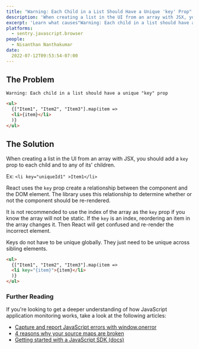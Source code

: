 ```yaml
---
title: "Warning: Each Child in a List Should Have a Unique 'key' Prop"
description: 'When creating a list in the UI from an array with JSX, you should add a key prop to each child and to any of its children.'
excerpt: 'Learn what causes"Warning: Each child in a list should have a unique ''key'' prop."'
platforms:
  - sentry.javascript.browser
people:
  - Nisanthan Nanthakumar
date:
  2022-07-12T09:53:54-07:00
---
```


## The Problem

```
Warning: Each child in a list should have a unique "key" prop
```

```html
<ul>
  {["Item1", "Item2", "Item3"].map(item =>
  <li>{item}</li>
  )}
</ul>
```

## The Solution

When creating a list in the UI from an array with JSX, you should add a `key` prop to each child and to any of its' children.

Ex: `<li key="uniqueId1" >Item1</li>`

React uses the `key` prop create a relationship between the component and the DOM element. The library uses this relationship to determine whether or not the component should be re-rendered.

It is not recommended to use the index of the array as the `key` prop if you know the array will not be static. If the `key` is an index, reordering an item in the array changes it. Then React will get confused and re-render the incorrect element.

Keys do not have to be unique globally. They just need to be unique across sibling elements.

```html
<ul>
  {["Item1", "Item2", "Item3"].map(item =>
  <li key="{item}">{item}</li>
  )}
</ul>
```

### Further Reading

If you're looking to get a deeper understanding of how JavaScript application monitoring works, take a look at the following articles:

- [Capture and report JavaScript errors with window.onerror](https://blog.sentry.io/2016/01/04/client-javascript-reporting-window-onerror)
- [4 reasons why your source maps are broken](https://blog.sentry.io/2018/10/18/4-reasons-why-your-source-maps-are-broken)
- [Getting started with a JavaScript SDK (docs)](https://docs.sentry.io/platforms/javascript)
